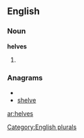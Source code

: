==English==

===Noun===
'''helves'''

# {{plural of|[[helve]]}}

===Anagrams===
* {{alphagram|eehlsv}}
* [[shelve#English|shelve]]

[[Category:English plurals]]

[[ar:helves]]